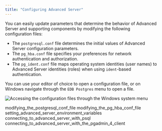 ```yaml
---
title: "Configuring Advanced Server"
---
```


<div id="configuring_advanced_server" class="registered_link"></div>

You can easily update parameters that determine the behavior of Advanced Server and supporting components by modifying the following configuration files:

-   The `postgresql.conf` file determines the initial values of Advanced Server configuration parameters.
-   The `pg_hba.conf` file specifies your preferences for network authentication and authorization.
-   The `pg_ident.conf` file maps operating system identities (user names) to Advanced Server identities (roles) when using `ident`-based authentication.

You can use your editor of choice to open a configuration file, or on Windows navigate through the `EDB Postgres` menu to open a file.

![*Accessing the configuration files through the Windows system menu*](../images/accessing_configuration_files.png)

<div class="toctree" data-maxdepth="3">

modifying_the_postgresql_conf_file modifying_the_pg_hba_conf_file setting_advanced_server_environment_variables connecting_to_advanced_server_with_psql connecting_to_advanced_server_with_the_pgadmin_4_client

</div>
